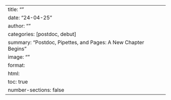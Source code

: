 ---
title: ""
date: "24-04-25"
author: ""
categories: [postdoc, debut]
summary: "Postdoc, Pipettes, and Pages: A New Chapter Begins"
image: ""
format:
  html:
    toc: true
    number-sections: false
---